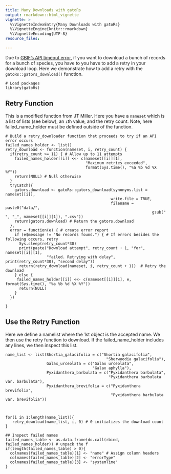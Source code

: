 ```yaml
---
title: Many Downloads with gatoRs
output: rmarkdown::html_vignette
vignette: >
  %\VignetteIndexEntry{Many Downloads with gatoRs}
  %\VignetteEngine{knitr::rmarkdown}
  %\VignetteEncoding{UTF-8}
resource_files:

---
```


Due to [GBIF's API timeout error](https://github.com/gbif/portal-feedback/issues/4136), if you want to download a bunch of records for a bunch of species, you have to you have to add a retry in your download loop. Here we demonstrate how to add a retry with the `gatoRs::gators_download()` function.     


```
# Load packages
library(gatoRs)
```

## Retry Function
This is a modified function from JT Miller. Here you have a `nameset` which is a list of lists (see below), an `i`th value, and the retry count. Note, here failed_name_holder must be defined outside of the function. 

```
# Build a retry_downloader function that proceeds to try if an API error occurs
failed_names_holder <- list() 
retry_download <- function(nameset, i, retry_count) {
  if(retry_count >= 11) { # Allow up to 11 attempts
    failed_names_holder[[i]] <<- c(nameset[[i]][1], 
                                   "Maximum retries exceeded", 
                                   format(Sys.time(), "%a %b %d %X %Y")) 
    return(NULL) # Null otherwise 
  } 
  tryCatch({
    gators.download <- gatoRs::gators_download(synonyms.list = nameset[[i]], 
                                              write.file = TRUE, 
                                              filename = paste0("data/", 
                                                                gsub(" ", "_", nameset[[i]][1]), ".csv"))
    return(gators.download) # Return the gators.download
  },
  error = function(e) { # create error report
    if (e$message != "No records found.") { # If errors besides the following occurs, retry
      Sys.sleep(retry_count*30)  
      print(paste("Download attempt", retry_count + 1, "for", nameset[[i]][1], 
                  "failed. Retrying with delay", print(retry_count*30), "second delay"))
      return(retry_download(nameset, i, retry_count + 1))  # Retry the download
    } else {
     failed_names_holder[[i]] <<- c(nameset[[i]][1], e, format(Sys.time(), "%a %b %d %X %Y"))
      return(NULL)
    }
  })
  
}

```

## Use the Retry Function
Here we define a namelist where the 1st object is the accepted name. We then use the retry function to download. If the failed_name_holder includes any lines, we then inspect this list. 

```
name_list <- list(Shortia_galacifolia = c("Shortia galacifolia", 
                                            "Sherwoodia galacifolia"),
                  Galax_urceolata = c("Galax urceolata", 
                                      "Galax aphylla"),
                  Pyxidanthera_barbulata = c("Pyxidanthera barbulata",
                                             "Pyxidanthera barbulata var. barbulata"),
                  Pyxidanthera_brevifolia = c("Pyxidanthera brevifolia", 
                                              "Pyxidanthera barbulata var. brevifolia"))



for(i in 1:length(name_list)){
   retry_download(name_list, i, 0) # 0 initializes the download count
}

## Inspect failed names
failed_names_table <- as.data.frame(do.call(rbind, failed_names_holder)) # unpack the f
if(length(failed_names_table) > 0){
  colnames(failed_names_table)[1] <- "name" # Assign column headers
  colnames(failed_names_table)[2] <- "errorType"
  colnames(failed_names_table)[3] <- "systemTime"
}
```



